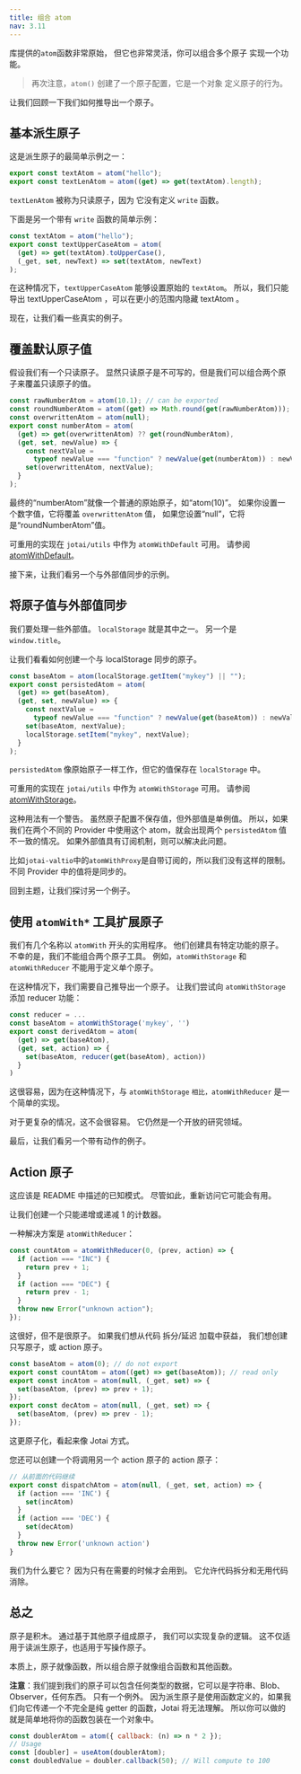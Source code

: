 ```yaml
---
title: 组合 atom
nav: 3.11
---
```


库提供的`atom`函数非常原始，
但它也非常灵活，你可以组合多个原子
实现一个功能。

> 再次注意，`atom()` 创建了一个原子配置，它是一个对象
> 定义原子的行为。

让我们回顾一下我们如何推导出一个原子。

## 基本派生原子

这是派生原子的最简单示例之一：

```js
export const textAtom = atom("hello");
export const textLenAtom = atom((get) => get(textAtom).length);
```

`textLenAtom` 被称为只读原子，因为
它没有定义 `write` 函数。

下面是另一个带有 `write` 函数的简单示例：

```js
const textAtom = atom("hello");
export const textUpperCaseAtom = atom(
  (get) => get(textAtom).toUpperCase(),
  (_get, set, newText) => set(textAtom, newText)
);
```

在这种情况下，`textUpperCaseAtom` 能够设置原始的 `textAtom`。
所以，我们只能导出 textUpperCaseAtom ，可以在更小的范围内隐藏 textAtom 。

现在，让我们看一些真实的例子。

## 覆盖默认原子值

假设我们有一个只读原子。
显然只读原子是不可写的，但是我们可以组合两个原子来覆盖只读原子的值。

```js
const rawNumberAtom = atom(10.1); // can be exported
const roundNumberAtom = atom((get) => Math.round(get(rawNumberAtom)));
const overwrittenAtom = atom(null);
export const numberAtom = atom(
  (get) => get(overwrittenAtom) ?? get(roundNumberAtom),
  (get, set, newValue) => {
    const nextValue =
      typeof newValue === "function" ? newValue(get(numberAtom)) : newValue;
    set(overwrittenAtom, nextValue);
  }
);
```

最终的“numberAtom”就像一个普通的原始原子，如“atom(10)”。
如果你设置一个数字值，它将覆盖 `overwrittenAtom` 值，
如果您设置“null”，它将是“roundNumberAtom”值。

可重用的实现在 `jotai/utils` 中作为 `atomWithDefault` 可用。 请参阅 [atomWithDefault](../utils/atom-with-default.mdx)。

接下来，让我们看另一个与外部值同步的示例。

## 将原子值与外部值同步

我们要处理一些外部值。
`localStorage` 就是其中之一。 另一个是 `window.title`。

让我们看看如何创建一个与 localStorage 同步的原子。

```js
const baseAtom = atom(localStorage.getItem("mykey") || "");
export const persistedAtom = atom(
  (get) => get(baseAtom),
  (get, set, newValue) => {
    const nextValue =
      typeof newValue === "function" ? newValue(get(baseAtom)) : newValue;
    set(baseAtom, nextValue);
    localStorage.setItem("mykey", nextValue);
  }
);
```

`persistedAtom` 像原始原子一样工作，但它的值保存在 `localStorage` 中。

可重用的实现在 `jotai/utils` 中作为 `atomWithStorage` 可用。 请参阅 [atomWithStorage](../utils/atom-with-storage.mdx)。

这种用法有一个警告。 虽然原子配置不保存值，但外部值是单例值。
所以，如果我们在两个不同的 Provider 中使用这个 atom，就会出现两个 `persistedAtom` 值不一致的情况。
如果外部值具有订阅机制，则可以解决此问题。

比如`jotai-valtio`中的`atomWithProxy`是自带订阅的，所以我们没有这样的限制。 不同 Provider 中的值将是同步的。

回到主题，让我们探讨另一个例子。

## 使用 `atomWith*` 工具扩展原子

我们有几个名称以 `atomWith` 开头的实用程序。
他们创建具有特定功能的原子。
不幸的是，我们不能组合两个原子工具。
例如，`atomWithStorage` 和 `atomWithReducer` 不能用于定义单个原子。

在这种情况下，我们需要自己推导出一个原子。
让我们尝试向 `atomWithStorage` 添加 reducer 功能：

```js
const reducer = ...
const baseAtom = atomWithStorage('mykey', '')
export const derivedAtom = atom(
  (get) => get(baseAtom),
  (get, set, action) => {
    set(baseAtom, reducer(get(baseAtom), action))
  }
)
```

这很容易，因为在这种情况下，与 `atomWithStorage` `相比，atomWithReducer` 是一个简单的实现。

对于更复杂的情况，这不会很容易。
它仍然是一个开放的研究领域。

最后，让我们看另一个带有动作的例子。

## Action 原子

这应该是 README 中描述的已知模式。
尽管如此，重新访问它可能会有用。

让我们创建一个只能递增或递减 1 的计数器。

一种解决方案是 `atomWithReducer`：

```js
const countAtom = atomWithReducer(0, (prev, action) => {
  if (action === "INC") {
    return prev + 1;
  }
  if (action === "DEC") {
    return prev - 1;
  }
  throw new Error("unknown action");
});
```

这很好，但不是很原子。
如果我们想从代码 拆分/延迟 加载中获益，
我们想创建只写原子，或 action 原子。

```js
const baseAtom = atom(0); // do not export
export const countAtom = atom((get) => get(baseAtom)); // read only
export const incAtom = atom(null, (_get, set) => {
  set(baseAtom, (prev) => prev + 1);
});
export const decAtom = atom(null, (_get, set) => {
  set(baseAtom, (prev) => prev - 1);
});
```

这更原子化，看起来像 Jotai 方式。

您还可以创建一个将调用另一个 action 原子的 action 原子：

```js
// 从前面的代码继续
export const dispatchAtom = atom(null, (_get, set, action) => {
  if (action === 'INC') {
    set(incAtom)
  }
  if (action === 'DEC') {
    set(decAtom)
  }
  throw new Error('unknown action')
}
```

我们为什么要它？ 因为只有在需要的时候才会用到。
它允许代码拆分和无用代码消除。

## 总之

原子是积木。
通过基于其他原子组成原子，
我们可以实现复杂的逻辑。
这不仅适用于读派生原子，也适用于写操作原子。

本质上，原子就像函数，所以组合原子就像组合函数和其他函数。

**注意**：我们提到我们的原子可以包含任何类型的数据，它可以是字符串、Blob、Observer，任何东西。 只有一个例外。 因为派生原子是使用函数定义的，如果我们向它传递一个不完全是纯 getter 的函数，Jotai 将无法理解。
所以你可以做的就是简单地将你的函数包装在一个对象中。

```js
const doublerAtom = atom({ callback: (n) => n * 2 });
// Usage
const [doubler] = useAtom(doublerAtom);
const doubledValue = doubler.callback(50); // Will compute to 100
```
